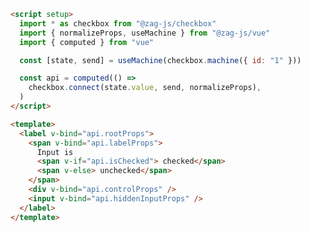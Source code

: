 ```html
<script setup>
  import * as checkbox from "@zag-js/checkbox"
  import { normalizeProps, useMachine } from "@zag-js/vue"
  import { computed } from "vue"

  const [state, send] = useMachine(checkbox.machine({ id: "1" }))

  const api = computed(() =>
    checkbox.connect(state.value, send, normalizeProps),
  )
</script>

<template>
  <label v-bind="api.rootProps">
    <span v-bind="api.labelProps">
      Input is
      <span v-if="api.isChecked"> checked</span>
      <span v-else> unchecked</span>
    </span>
    <div v-bind="api.controlProps" />
    <input v-bind="api.hiddenInputProps" />
  </label>
</template>
```
